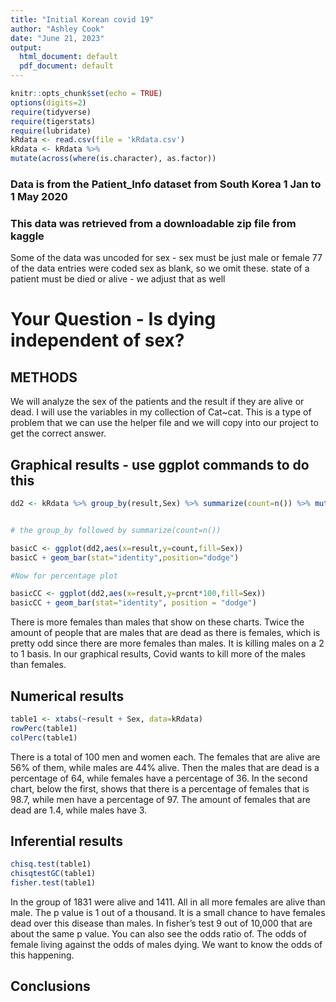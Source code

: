 ```yaml
---
title: "Initial Korean covid 19"
author: "Ashley Cook"
date: "June 21, 2023"
output:
  html_document: default
  pdf_document: default
---
```


```r
knitr::opts_chunk$set(echo = TRUE)
options(digits=2)
require(tidyverse)
require(tigerstats)
require(lubridate)
kRdata <- read.csv(file = 'kRdata.csv')
kRdata <- kRdata %>%
mutate(across(where(is.character), as.factor))

```
### Data is from the Patient_Info dataset from South Korea 1 Jan to 1 May 2020
### This data was retrieved from a downloadable zip file from kaggle

Some of the data was uncoded for sex - sex must be just male or female
77 of the data entries were coded sex  as blank, so we omit these.
state of a patient must be died or alive - we adjust that as well   
  
# Your Question - Is dying independent of sex?

## METHODS
  
We will analyze the sex of the patients and the result if they are alive or dead. I will use the variables in my collection of Cat~cat. This is a type of problem that we can use the helper file and we will copy into our project to get the correct answer. 



## Graphical results - use ggplot commands to do this  

```r
dd2 <- kRdata %>% group_by(result,Sex) %>% summarize(count=n()) %>% mutate(prcnt=count/sum(count))


# the group_by followed by summarize(count=n())

basicC <- ggplot(dd2,aes(x=result,y=count,fill=Sex))
basicC + geom_bar(stat="identity",position="dodge")

#Now for percentage plot

basicCC <- ggplot(dd2,aes(x=result,y=prcnt*100,fill=Sex)) 
basicCC + geom_bar(stat="identity", position = "dodge")
```

  
There is more females than males that show on these charts. Twice the amount of people that are males that are dead as there is females, which is pretty odd since there are more females than males. It is killing males on a 2 to 1 basis. In our graphical results, Covid wants to kill more of the males than females. 

  
## Numerical results

```r
table1 <- xtabs(~result + Sex, data=kRdata)
rowPerc(table1)
colPerc(table1)
```
  
There is a total of 100 men and women each. The females that are alive are 56% of them, while males are 44% alive. Then the males that are dead is a percentage of 64, while females have a percentage of 36. In the second chart, below the first, shows that there is a percentage of females that is 98.7, while men have a percentage of 97. The amount of females that are dead are 1.4, while males have 3.

## Inferential results 

```r
chisq.test(table1)
chisqtestGC(table1)
fisher.test(table1)
```

  
In the group of 1831 were alive and 1411. All in all more females are alive than male. The p value is 1 out of a thousand. It is a small chance to have females dead over this disease than males. In fisher's test 9 out of 10,000 that are about the same p value. You can also see the odds ratio of. The odds of female living against the odds of males dying. We want to know the odds of this happening. 

## Conclusions

